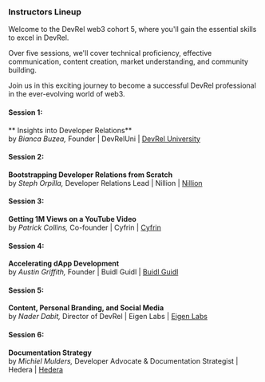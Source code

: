 ### Instructors Lineup 

Welcome to the DevRel web3 cohort 5, where you'll gain the essential skills to excel in DevRel. 

Over five sessions, we'll cover technical proficiency, effective communication, content creation, market understanding, and community building. 

Join us in this exciting journey to become a successful DevRel professional in the ever-evolving world of web3.


#### Session 1: 
** Insights into Developer Relations** <br />
 by *Bianca Buzea,* Founder | DevRelUni | [DevRel University](https://devreluni.com/)

#### Session 2: 
**Bootstrapping Developer Relations from Scratch** <br />
 by *Steph Orpilla,* Developer Relations Lead |  Nillion | [Nillion](https://nillion.com)
#### Session 3: 
**Getting 1M Views on a YouTube Video** <br />
 by *Patrick Collins,*  Co-founder  | Cyfrin | [Cyfrin](https://www.cyfrin.io)

#### Session 4: 
**Accelerating dApp Development** <br />
 by *Austin Griffith,* Founder | Buidl Guidl | [Buidl Guidl](https://speedrunethereum.com)

#### Session 5: 
**Content, Personal Branding, and Social Media** <br /> 
 by *Nader Dabit,* Director of DevRel | Eigen Labs | [Eigen Labs](https://www.eigenlabs.org)

 #### Session 6: 
**Documentation Strategy** <br /> 
 by *Michiel Mulders,* Developer Advocate & Documentation Strategist | Hedera  | [Hedera](https://hedera.com)